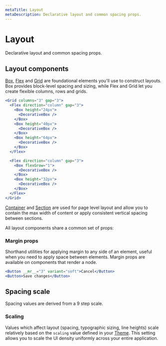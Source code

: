 ```yaml
---
metaTitle: Layout
metaDescription: Declarative layout and common spacing props.
---
```


# Layout

<Description>Declarative layout and common spacing props.</Description>

## Layout components

[Box](/themes/docs/components/box), [Flex](/themes/docs/components/flex) and [Grid](/themes/docs/components/grid) are foundational elements you'll use to construct layouts. Box provides block-level spacing and sizing, while Flex and Grid let you create flexible columns, rows and grids.

```jsx live=true
<Grid columns="3" gap="3">
  <Flex direction="column" gap="3">
    <Box height="24px">
      <DecorativeBox />
    </Box>
    <Box height="40px">
      <DecorativeBox />
    </Box>
    <Box height="64px">
      <DecorativeBox />
    </Box>
  </Flex>

  <Flex direction="column" gap="3">
    <Box flexGrow="1">
      <DecorativeBox />
    </Box>
    <Box height="32px">
      <DecorativeBox />
    </Box>
  </Flex>
</Grid>
```

[Container](/themes/docs/components/container) and [Section](/themes/docs/components/section) are used for page level layout and allow you to contain the max width of content or apply consistent vertical spacing between sections.

All layout components share a common set of props:

<ThemesPropsTable name="layout" />

### Margin props

Shorthand utilities for applying margin to any side of an element, useful when you need to apply space between elements. Margin props are available on components that render a node.

```jsx live=true line=1
<Button __mr__="3" variant="soft">Cancel</Button>
<Button>Save changes</Button>
```

<ThemesPropsTable name="margin" />

## Spacing scale

Spacing values are derived from a 9 step scale.

<Box my="7">
  <ThemesSpacingScale />
</Box>

<ThemesSpacingTable />

### Scaling

Values which affect layout (spacing, typographic sizing, line heights) scale relatively based on the `scaling` value defined in your [Theme](/themes/docs/components/theme). This setting allows you to scale the UI density uniformly across your entire application.

<Box my="5">
  <ThemesScalingExample />
</Box>
